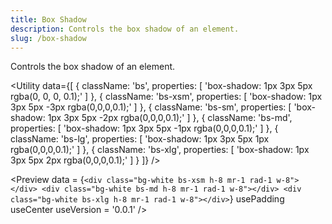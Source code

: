 ```yaml
---
title: Box Shadow
description: Controls the box shadow of an element.
slug: /box-shadow
---
```



Controls the box shadow of an element.

<Utility
  data={[
    {
      className: 'bs',
      properties: [
        'box-shadow: 1px 3px 5px rgba(0, 0, 0, 0.1);'
      ]
    },
    {
      className: 'bs-xsm',
      properties: [
        'box-shadow: 1px 3px 5px -3px rgba(0,0,0,0.1);'
      ]
    },
    {
      className: 'bs-sm',
      properties: [
        'box-shadow: 1px 3px 5px -2px rgba(0,0,0,0.1);'
      ]
    },
    {
      className: 'bs-md',
      properties: [
        'box-shadow: 1px 3px 5px -1px rgba(0,0,0,0.1);'
      ]
    },
    {
      className: 'bs-lg',
      properties: [
        'box-shadow: 1px 3px 5px 1px rgba(0,0,0,0.1);'
      ]
    },
    {
      className: 'bs-xlg',
      properties: [
        'box-shadow: 1px 3px 5px 2px rgba(0,0,0,0.1);'
      ]
    }
  ]}
/>

<Preview
  data = {`<div class="bg-white bs-xsm h-8 mr-1 rad-1 w-8"></div>
    <div class="bg-white bs-md h-8 mr-1 rad-1 w-8"></div>
    <div class="bg-white bs-xlg h-8 mr-1 rad-1 w-8"></div>`}
  usePadding
  useCenter
  useVersion = '0.0.1'
/>